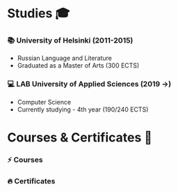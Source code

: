 
<div>

<div>

# Studies 🎓

<div>

### 📚 University of Helsinki (2011-2015)

- Russian Language and Literature
- Graduated as a Master of Arts (300 ECTS)

<HelsinkiProgress />

</div>

<div>

### 💻 LAB University of Applied Sciences (2019 →)

- Computer Science
- Currently studying - 4th year (190/240 ECTS)

<LabProgress />

</div>

</div>

<div>

# Courses & Certificates 📝

### ⚡️ Courses

### 🔥 Certificates

</div>

</div>
